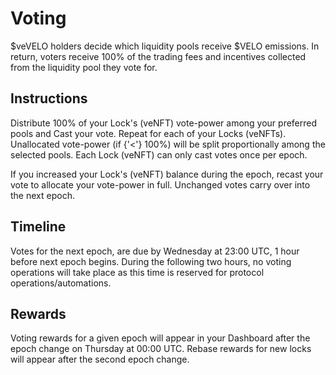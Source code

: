 # Voting

$veVELO holders decide which liquidity pools receive $VELO emissions. In return, voters receive 100% of the trading fees and incentives collected from the liquidity pool they vote for.

## Instructions

Distribute 100% of your Lock's (veNFT) vote-power among your preferred pools and Cast your vote. Repeat for each of your Locks (veNFTs). Unallocated vote-power (if {'<'} 100%) will be split proportionally among the selected pools. Each Lock (veNFT) can only cast votes once per epoch.

If you increased your Lock's (veNFT) balance during the epoch, recast your vote to allocate your vote-power in full. Unchanged votes carry over into the next epoch.

## Timeline

Votes for the next epoch, are due by Wednesday at 23:00 UTC, 1 hour before next epoch begins. During the following two hours, no voting operations will take place as this time is reserved for protocol operations/automations.

## Rewards

Voting rewards for a given epoch will appear in your Dashboard after the epoch change on Thursday at 00:00 UTC. Rebase rewards for new locks will appear after the second epoch change.
